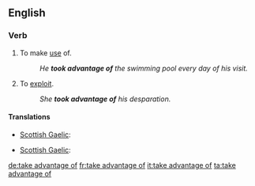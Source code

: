 ==English==

===Verb===
{{infl|en|verb|head=to [[take advantage]] [[of]]}}
# To make [[use]] of.
#: ''He '''took advantage of''' the swimming pool every day of his visit.''
# To [[exploit]].
#: ''She '''took advantage of''' his desparation.''

====Translations====
{{trans-top|make use of}}
* [[Scottish Gaelic]]: {{t|gd|gabh brath air}}
{{trans-mid}}
{{trans-bottom}}

{{trans-top|exploit}}
* [[Scottish Gaelic]]: {{t|gd|gabh brath air}}
{{trans-mid}}
{{trans-bottom}}

[[de:take advantage of]]
[[fr:take advantage of]]
[[it:take advantage of]]
[[ta:take advantage of]]